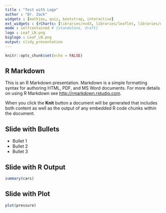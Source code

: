 ```yaml
---
title : "Test with Logo"
author : "Dr. Zack"
widgets : [mathjax, quiz, bootstrap, interactive] 
ext_widgets : {rCharts: [libraries/nvd3, libraries/leaflet, libraries/dygraphs]}
mode : selfcontained # {standalone, draft}
logo : Leaf_LN.png
biglogo : Leaf_LN.png
output: slidy_presentation
---
```


```r
knitr::opts_chunk$set(echo = FALSE)
```

## R Markdown

This is an R Markdown presentation. Markdown is a simple formatting syntax for authoring HTML, PDF, and MS Word documents. For more details on using R Markdown see <http://rmarkdown.rstudio.com>.

When you click the **Knit** button a document will be generated that includes both content as well as the output of any embedded R code chunks within the document.

## Slide with Bullets

- Bullet 1
- Bullet 2
- Bullet 3

## Slide with R Output

```r
summary(cars)
```

## Slide with Plot

```r
plot(pressure)
```

